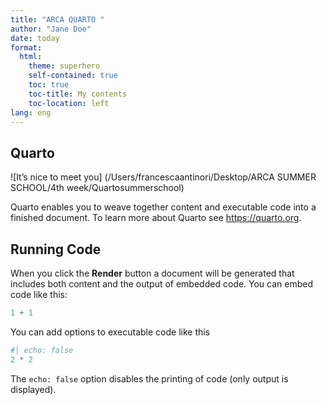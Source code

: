 ```yaml
---
title: "ARCA QUARTO "
author: "Jane Doe"
date: today
format: 
  html:
    theme: superhero
    self-contained: true  
    toc: true                
    toc-title: My contents   
    toc-location: left       
lang: eng
---
```


## Quarto

![It's nice to meet you] (/Users/francescaantinori/Desktop/ARCA SUMMER SCHOOL/4th week/Quartosummerschool)

Quarto enables you to weave together content and executable code into a finished document. To learn more about Quarto see <https://quarto.org>.

## Running Code

When you click the **Render** button a document will be generated that includes both content and the output of embedded code. You can embed code like this:

```r
1 + 1
```

You can add options to executable code like this

```r
#| echo: false
2 * 2
```

The `echo: false` option disables the printing of code (only output is displayed).
